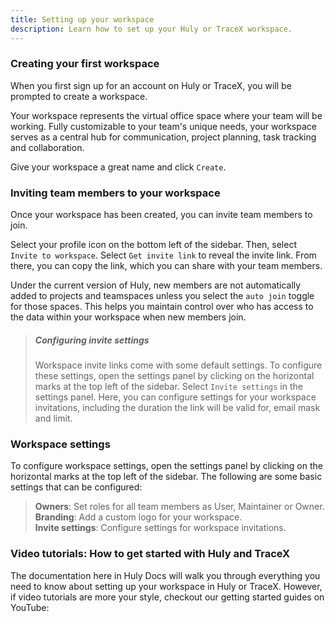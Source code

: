 ```yaml
---
title: Setting up your workspace
description: Learn how to set up your Huly or TraceX workspace.
---
```



### Creating your first workspace

When you first sign up for an account on Huly or TraceX, you will be prompted to create a workspace.

Your workspace represents the virtual office space where your team will be working. Fully customizable to your team's unique needs, your workspace serves as a central hub for communication, project planning, task tracking and collaboration.

Give your workspace a great name and click `Create`.

### Inviting team members to your workspace

Once your workspace has been created, you can invite team members to join.

Select your profile icon on the bottom left of the sidebar. Then, select `Invite to workspace`. Select `Get invite link` to reveal the invite link. From there, you can copy the link, which you can share with your team members.

Under the current version of Huly, new members are not automatically added to projects and teamspaces unless you select the `auto join` toggle for those spaces. This helps you maintain control over who has access to the data within your workspace when new members join.

> ##### Configuring invite settings
> 
> Workspace invite links come with some default settings. To configure these settings, open the settings panel by clicking on the horizontal marks at the top left of the sidebar. Select `Invite settings` in the settings panel. Here, you can configure settings for your workspace invitations, including the duration the link will be valid for, email mask and limit.
  
### Workspace settings

To configure workspace settings, open the settings panel by clicking on the horizontal marks at the top left of the sidebar. The following are some basic settings that can be configured:

> **Owners**: Set roles for all team members as User, Maintainer or Owner.  
> **Branding**: Add a custom logo for your workspace.  
> **Invite settings**: Configure settings for workspace invitations.

### Video tutorials: How to get started with Huly and TraceX

The documentation here in Huly Docs will walk you through everything you need to know about setting up your workspace in Huly or TraceX. However, if video tutorials are more your style, checkout our getting started guides on YouTube:

<YouTube id='g2i_TL5r2k4' posterQuality='max' />
<YouTube id='https://www.youtube.com/watch?v=bUWr4biucPY' posterQuality='max' />